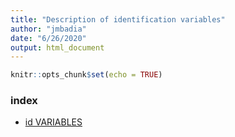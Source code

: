 ```yaml
---
title: "Description of identification variables"
author: "jmbadia"
date: "6/26/2020"
output: html_document
---
```


```r
knitr::opts_chunk$set(echo = TRUE)
```

### index
*  [id VARIABLES](IDvariables.html)